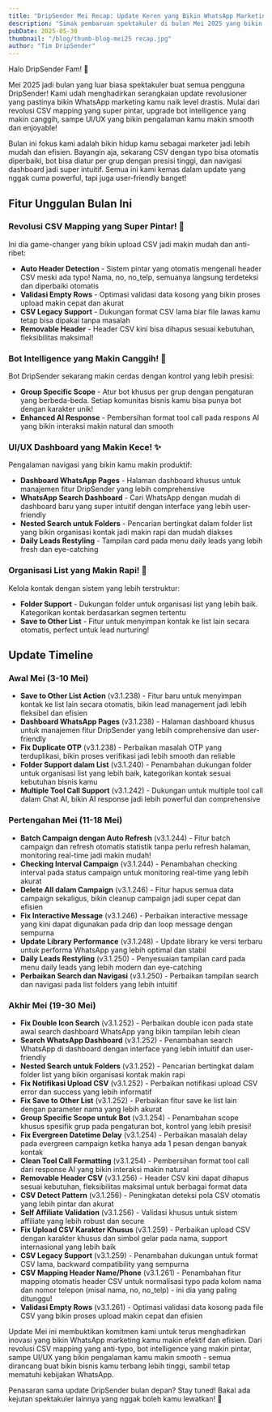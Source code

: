 ```yaml
---
title: "DripSender Mei Recap: Update Keren yang Bikin WhatsApp Marketing Makin Joss!"
description: "Simak pembaruan spektakuler di bulan Mei 2025 yang bikin bisnis kamu makin efisien dan powerful!"
pubDate: 2025-05-30
thumbnail: "/blog/thumb-blog-mei25 recap.jpg"
author: "Tim DripSender"
---
```



<p></p>

Halo DripSender Fam! 🚀

Mei 2025 jadi bulan yang luar biasa spektakuler buat semua pengguna DripSender! Kami udah menghadirkan serangkaian update revolusioner yang pastinya bikin WhatsApp marketing kamu naik level drastis. Mulai dari revolusi CSV mapping yang super pintar, upgrade bot intelligence yang makin canggih, sampe UI/UX yang bikin pengalaman kamu makin smooth dan enjoyable!

Bulan ini fokus kami adalah bikin hidup kamu sebagai marketer jadi lebih mudah dan efisien. Bayangin aja, sekarang CSV dengan typo bisa otomatis diperbaiki, bot bisa diatur per grup dengan presisi tinggi, dan navigasi dashboard jadi super intuitif. Semua ini kami kemas dalam update yang nggak cuma powerful, tapi juga user-friendly banget!

## Fitur Unggulan Bulan Ini

### Revolusi CSV Mapping yang Super Pintar! 🧠
Ini dia game-changer yang bikin upload CSV jadi makin mudah dan anti-ribet:
- **Auto Header Detection** - Sistem pintar yang otomatis mengenali header CSV meski ada typo! Nama, no, no_telp, semuanya langsung terdeteksi dan diperbaiki otomatis
- **Validasi Empty Rows** - Optimasi validasi data kosong yang bikin proses upload makin cepat dan akurat
- **CSV Legacy Support** - Dukungan format CSV lama biar file lawas kamu tetap bisa dipakai tanpa masalah
- **Removable Header** - Header CSV kini bisa dihapus sesuai kebutuhan, fleksibilitas maksimal!

### Bot Intelligence yang Makin Canggih! 🤖
Bot DripSender sekarang makin cerdas dengan kontrol yang lebih presisi:
- **Group Specific Scope** - Atur bot khusus per grup dengan pengaturan yang berbeda-beda. Setiap komunitas bisnis kamu bisa punya bot dengan karakter unik!
- **Enhanced AI Response** - Pembersihan format tool call pada respons AI yang bikin interaksi makin natural dan smooth

### UI/UX Dashboard yang Makin Kece! ✨
Pengalaman navigasi yang bikin kamu makin produktif:
- **Dashboard WhatsApp Pages** - Halaman dashboard khusus untuk manajemen fitur DripSender yang lebih comprehensive
- **WhatsApp Search Dashboard** - Cari WhatsApp dengan mudah di dashboard baru yang super intuitif dengan interface yang lebih user-friendly
- **Nested Search untuk Folders** - Pencarian bertingkat dalam folder list yang bikin organisasi kontak jadi makin rapi dan mudah diakses
- **Daily Leads Restyling** - Tampilan card pada menu daily leads yang lebih fresh dan eye-catching

### Organisasi List yang Makin Rapi! 📁
Kelola kontak dengan sistem yang lebih terstruktur:
- **Folder Support** - Dukungan folder untuk organisasi list yang lebih baik. Kategorikan kontak berdasarkan segmen tertentu
- **Save to Other List** - Fitur untuk menyimpan kontak ke list lain secara otomatis, perfect untuk lead nurturing!

## Update Timeline

### Awal Mei (3-10 Mei)
- **Save to Other List Action** (v3.1.238) - Fitur baru untuk menyimpan kontak ke list lain secara otomatis, bikin lead management jadi lebih fleksibel dan efisien
- **Dashboard WhatsApp Pages** (v3.1.238) - Halaman dashboard khusus untuk manajemen fitur DripSender yang lebih comprehensive dan user-friendly
- **Fix Duplicate OTP** (v3.1.238) - Perbaikan masalah OTP yang terduplikasi, bikin proses verifikasi jadi lebih smooth dan reliable
- **Folder Support dalam List** (v3.1.240) - Penambahan dukungan folder untuk organisasi list yang lebih baik, kategorikan kontak sesuai kebutuhan bisnis kamu
- **Multiple Tool Call Support** (v3.1.242) - Dukungan untuk multiple tool call dalam Chat AI, bikin AI response jadi lebih powerful dan comprehensive

### Pertengahan Mei (11-18 Mei)
- **Batch Campaign dengan Auto Refresh** (v3.1.244) - Fitur batch campaign dan refresh otomatis statistik tanpa perlu refresh halaman, monitoring real-time jadi makin mudah!
- **Checking Interval Campaign** (v3.1.244) - Penambahan checking interval pada status campaign untuk monitoring real-time yang lebih akurat
- **Delete All dalam Campaign** (v3.1.246) - Fitur hapus semua data campaign sekaligus, bikin cleanup campaign jadi super cepat dan efisien
- **Fix Interactive Message** (v3.1.246) - Perbaikan interactive message yang kini dapat digunakan pada drip dan loop message dengan sempurna
- **Update Library Performance** (v3.1.248) - Update library ke versi terbaru untuk performa WhatsApp yang lebih optimal dan stabil
- **Daily Leads Restyling** (v3.1.250) - Penyesuaian tampilan card pada menu daily leads yang lebih modern dan eye-catching
- **Perbaikan Search dan Navigasi** (v3.1.250) - Perbaikan tampilan search dan navigasi pada list folders yang lebih intuitif

### Akhir Mei (19-30 Mei)
- **Fix Double Icon Search** (v3.1.252) - Perbaikan double icon pada state awal search dashboard WhatsApp yang bikin tampilan lebih clean
- **Search WhatsApp Dashboard** (v3.1.252) - Penambahan search WhatsApp di dashboard dengan interface yang lebih intuitif dan user-friendly
- **Nested Search untuk Folders** (v3.1.252) - Pencarian bertingkat dalam folder list yang bikin organisasi kontak makin rapi
- **Fix Notifikasi Upload CSV** (v3.1.252) - Perbaikan notifikasi upload CSV error dan success yang lebih informatif
- **Fix Save to Other List** (v3.1.252) - Perbaikan fitur save ke list lain dengan parameter nama yang lebih akurat
- **Group Specific Scope untuk Bot** (v3.1.254) - Penambahan scope khusus spesifik grup pada pengaturan bot, kontrol yang lebih presisi!
- **Fix Evergreen Datetime Delay** (v3.1.254) - Perbaikan masalah delay pada evergreen campaign ketika hanya ada 1 pesan dengan banyak kontak
- **Clean Tool Call Formatting** (v3.1.254) - Pembersihan format tool call dari response AI yang bikin interaksi makin natural
- **Removable Header CSV** (v3.1.256) - Header CSV kini dapat dihapus sesuai kebutuhan, fleksibilitas maksimal untuk berbagai format data
- **CSV Detect Pattern** (v3.1.256) - Peningkatan deteksi pola CSV otomatis yang lebih pintar dan akurat
- **Self Affiliate Validation** (v3.1.256) - Validasi khusus untuk sistem affiliate yang lebih robust dan secure
- **Fix Upload CSV Karakter Khusus** (v3.1.259) - Perbaikan upload CSV dengan karakter khusus dan simbol gelar pada nama, support internasional yang lebih baik
- **CSV Legacy Support** (v3.1.259) - Penambahan dukungan untuk format CSV lama, backward compatibility yang sempurna
- **CSV Mapping Header Name/Phone** (v3.1.261) - Penambahan fitur mapping otomatis header CSV untuk normalisasi typo pada kolom nama dan nomor telepon (misal nama, no, no_telp) - ini dia yang paling ditunggu!
- **Validasi Empty Rows** (v3.1.261) - Optimasi validasi data kosong pada file CSV yang bikin proses upload makin cepat dan efisien

Update Mei ini membuktikan komitmen kami untuk terus menghadirkan inovasi yang bikin WhatsApp marketing kamu makin efektif dan efisien. Dari revolusi CSV mapping yang anti-typo, bot intelligence yang makin pintar, sampe UI/UX yang bikin pengalaman kamu makin smooth - semua dirancang buat bikin bisnis kamu terbang lebih tinggi, sambil tetap mematuhi kebijakan WhatsApp.

Penasaran sama update DripSender bulan depan? Stay tuned! Bakal ada kejutan spektakuler lainnya yang nggak boleh kamu lewatkan! 🚀

<p></p> 